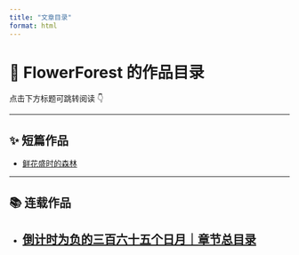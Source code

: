 ```yaml
---
title: "文章目录"
format: html
---
```


# 🌸 FlowerForest 的作品目录

点击下方标题可跳转阅读 👇

---

## ✨ 短篇作品

- [鲜花盛时的森林](posts/flower-forest.qmd)

---

## 📚 连载作品

- [倒计时为负的三百六十五个日月｜章节总目录](plus/index.qmd)
---
